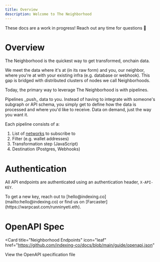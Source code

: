 ```yaml
---
title: Overview
description: Welcome to The Neighborhood
---
```


<Warning>
These docs are a work in progress! Reach out any time for questions 🐇
</Warning>

# Overview
The Neighborhood is the quickest way to get transformed, onchain data.

We meet the data where it's at (in its raw form) and you, our neighbor, where you're at with your existing infra (e.g. database or webhook). This gap is bridged with distributed clusters of nodes we call Neighborhoods.

Today, the primary way to leverage The Neighborhood is with pipelines.

<Note>
    Pipelines _push_ data to you. Instead of having to integrate with someone's subgraph or API schema, you simply get to define how the data is processed and where you'd like to receive. Data on demand, just the way you want it.
</Note>

Each pipeline consists of a:
1. List of [networks](/networks) to subscribe to
2. Filter (e.g. wallet addresses)
2. Transformation step (JavaScript)
3. Destination (Postgres, Webhooks)



# Authentication

All API endpoints are authenticated using an authentication header, `X-API-KEY`.

<Note>
To get a new key, reach out to [hello@indexing.co](mailto:hello@indexing.co) or find us on [Farcaster](https://warpcast.com/runninyeti.eth).
</Note>

# OpenAPI Spec
<Card
  title="Neighborhood Endpoints"
  icon="leaf"
  href="https://github.com/indexing-co/docs/blob/main/guide/openapi.json"
>
  View the OpenAPI specification file
</Card>
